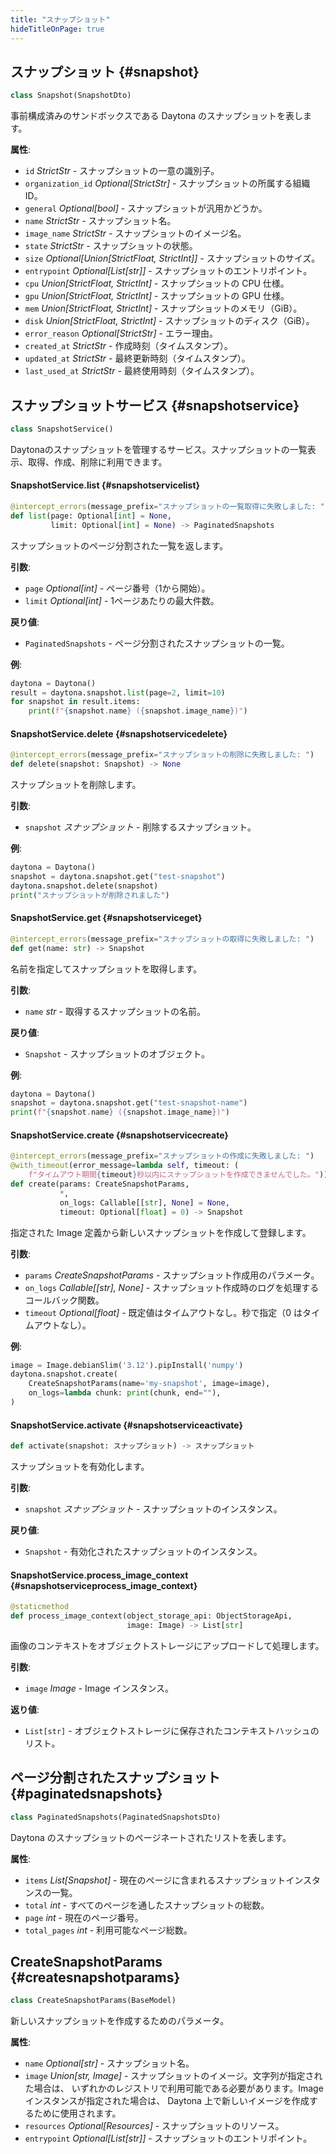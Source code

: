 ```yaml
---
title: "スナップショット"
hideTitleOnPage: true
---
```


## スナップショット \{#snapshot\}

```python
class Snapshot(SnapshotDto)
```

事前構成済みのサンドボックスである Daytona のスナップショットを表します。

**属性**:

* `id` *StrictStr* - スナップショットの一意の識別子。
* `organization_id` *Optional[StrictStr]* - スナップショットの所属する組織 ID。
* `general` *Optional[bool]* - スナップショットが汎用かどうか。
* `name` *StrictStr* - スナップショット名。
* `image_name` *StrictStr* - スナップショットのイメージ名。
* `state` *StrictStr* - スナップショットの状態。
* `size` *Optional[Union[StrictFloat, StrictInt]]* - スナップショットのサイズ。
* `entrypoint` *Optional[List[str]]* - スナップショットのエントリポイント。
* `cpu` *Union[StrictFloat, StrictInt]* - スナップショットの CPU 仕様。
* `gpu` *Union[StrictFloat, StrictInt]* - スナップショットの GPU 仕様。
* `mem` *Union[StrictFloat, StrictInt]* - スナップショットのメモリ（GiB）。
* `disk` *Union[StrictFloat, StrictInt]* - スナップショットのディスク（GiB）。
* `error_reason` *Optional[StrictStr]* - エラー理由。
* `created_at` *StrictStr* - 作成時刻（タイムスタンプ）。
* `updated_at` *StrictStr* - 最終更新時刻（タイムスタンプ）。
* `last_used_at` *StrictStr* - 最終使用時刻（タイムスタンプ）。

## スナップショットサービス \{#snapshotservice\}

```python
class SnapshotService()
```

Daytonaのスナップショットを管理するサービス。スナップショットの一覧表示、取得、作成、削除に利用できます。

#### SnapshotService.list \{#snapshotservicelist\}

```python
@intercept_errors(message_prefix="スナップショットの一覧取得に失敗しました: ")
def list(page: Optional[int] = None,
         limit: Optional[int] = None) -> PaginatedSnapshots
```

スナップショットのページ分割された一覧を返します。

**引数**:

* `page` *Optional[int]* - ページ番号（1から開始）。
* `limit` *Optional[int]* - 1ページあたりの最大件数。

**戻り値**:

* `PaginatedSnapshots` - ページ分割されたスナップショットの一覧。

**例**:

```python
daytona = Daytona()
result = daytona.snapshot.list(page=2, limit=10)
for snapshot in result.items:
    print(f"{snapshot.name} ({snapshot.image_name})")
```

#### SnapshotService.delete \{#snapshotservicedelete\}

```python
@intercept_errors(message_prefix="スナップショットの削除に失敗しました: ")
def delete(snapshot: Snapshot) -> None
```

スナップショットを削除します。

**引数**:

* `snapshot` *スナップショット* - 削除するスナップショット。

**例**:

```python
daytona = Daytona()
snapshot = daytona.snapshot.get("test-snapshot")
daytona.snapshot.delete(snapshot)
print("スナップショットが削除されました")
```

#### SnapshotService.get \{#snapshotserviceget\}

```python
@intercept_errors(message_prefix="スナップショットの取得に失敗しました: ")
def get(name: str) -> Snapshot
```

名前を指定してスナップショットを取得します。

**引数**:

* `name` *str* - 取得するスナップショットの名前。

**戻り値**:

* `Snapshot` - スナップショットのオブジェクト。

**例**:

```python
daytona = Daytona()
snapshot = daytona.snapshot.get("test-snapshot-name")
print(f"{snapshot.name} ({snapshot.image_name})")
```

#### SnapshotService.create \{#snapshotservicecreate\}

```python
@intercept_errors(message_prefix="スナップショットの作成に失敗しました: ")
@with_timeout(error_message=lambda self, timeout: (
    f"タイムアウト期間{timeout}秒以内にスナップショットを作成できませんでした。"))
def create(params: CreateSnapshotParams,
           *,
           on_logs: Callable[[str], None] = None,
           timeout: Optional[float] = 0) -> Snapshot
```

指定された Image 定義から新しいスナップショットを作成して登録します。

**引数**:

* `params` *CreateSnapshotParams* - スナップショット作成用のパラメータ。
* `on_logs` *Callable[[str], None]* - スナップショット作成時のログを処理するコールバック関数。
* `timeout` *Optional[float]* - 既定値はタイムアウトなし。秒で指定（0 はタイムアウトなし）。

**例**:

```python
image = Image.debianSlim('3.12').pipInstall('numpy')
daytona.snapshot.create(
    CreateSnapshotParams(name='my-snapshot', image=image),
    on_logs=lambda chunk: print(chunk, end=""),
)
```

#### SnapshotService.activate \{#snapshotserviceactivate\}

```python
def activate(snapshot: スナップショット) -> スナップショット
```

スナップショットを有効化します。

**引数**:

* `snapshot` *スナップショット* - スナップショットのインスタンス。

**戻り値**:

* `Snapshot` - 有効化されたスナップショットのインスタンス。

#### SnapshotService.process&#95;image&#95;context \{#snapshotserviceprocess&#95;image&#95;context\}

```python
@staticmethod
def process_image_context(object_storage_api: ObjectStorageApi,
                          image: Image) -> List[str]
```

画像のコンテキストをオブジェクトストレージにアップロードして処理します。

**引数**:

* `image` *Image* - Image インスタンス。

**返り値**:

* `List[str]` - オブジェクトストレージに保存されたコンテキストハッシュのリスト。

## ページ分割されたスナップショット \{#paginatedsnapshots\}

```python
class PaginatedSnapshots(PaginatedSnapshotsDto)
```

Daytona のスナップショットのページネートされたリストを表します。

**属性**:

* `items` *List[Snapshot]* - 現在のページに含まれるスナップショットインスタンスの一覧。
* `total` *int* - すべてのページを通したスナップショットの総数。
* `page` *int* - 現在のページ番号。
* `total_pages` *int* - 利用可能なページ総数。

## CreateSnapshotParams \{#createsnapshotparams\}

```python
class CreateSnapshotParams(BaseModel)
```

新しいスナップショットを作成するためのパラメータ。

**属性**:

* `name` *Optional[str]* - スナップショット名。
* `image` *Union[str, Image]* - スナップショットのイメージ。文字列が指定された場合は、
  いずれかのレジストリで利用可能である必要があります。Image インスタンスが指定された場合は、
  Daytona 上で新しいイメージを作成するために使用されます。
* `resources` *Optional[Resources]* - スナップショットのリソース。
* `entrypoint` *Optional[List[str]]* - スナップショットのエントリポイント。

